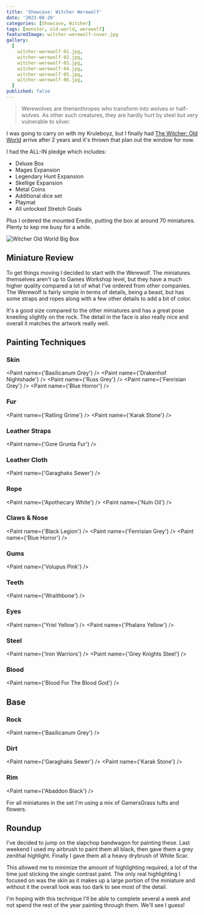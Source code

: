 ```yaml
---
title: 'Showcase: Witcher Werewolf'
date: '2023-08-20'
categories: [Showcase, Witcher]
tags: [monster, old-world, werewolf]
featuredImage: witcher-werewolf-cover.jpg
gallery:
  [
    witcher-werewolf-01.jpg,
    witcher-werewolf-02.jpg,
    witcher-werewolf-03.jpg,
    witcher-werewolf-04.jpg,
    witcher-werewolf-05.jpg,
    witcher-werewolf-06.jpg,
  ]
published: false
---
```



> Werewolves are therianthropes who transform into wolves or half-wolves. As other such creatures, they are hardly hurt
> by steel but very vulnerable to silver.

I was going to carry on with my Kruleboyz, but I finally had
[The Witcher: Old World](https://boardgamegeek.com/boardgame/331106/witcher-old-world) arrive after 2 years and it's
thrown that plan out the window for now.

I had the ALL-IN pledge which includes:

- Deluxe Box
- Mages Expansion
- Legendary Hunt Expansion
- Skellige Expansion
- Metal Coins
- Additional dice set
- Playmat
- All unlocked Stretch Goals

Plus I ordered the mounted Eredin, putting the box at around 70 miniatures. Plenty to kep me busy for a while.

![Witcher Old World Big Box](./witcher-kickstarter.jpeg)

## Miniature Review

To get things moving I decided to start with the Werewolf. The miniatures themselves aren't up to Games Workshop level,
but they have a much higher quality compared a lot of what I've ordered from other companies. The Werewolf is fairly
simple in terms of details, being a beast, but has some straps and ropes along with a few other details to add a bit
of color.

It's a good size compared to the other miniatures and has a great pose kneeling slightly on the rock. The detail in the
face is also really nice and overall it matches the artwork really well.

## Painting Techniques

### Skin

<Paint name={'Basilicanum Grey'} />
<Paint name={'Drakenhof Nightshade'} />
<Paint name={'Russ Grey'} />
<Paint name={'Fenrisian Grey'} />
<Paint name={'Blue Horror'} />

### Fur

<Paint name={'Ratling Grime'} />
<Paint name={'Karak Stone'} />

### Leather Straps

<Paint name={'Gore Grunta Fur'} />

### Leather Cloth

<Paint name={'Garaghaks Sewer'} />

### Rope

<Paint name={'Apothecary White'} />
<Paint name={'Nuln Oil'} />

### Claws & Nose

<Paint name={'Black Legion'} />
<Paint name={'Fenrisian Grey'} />
<Paint name={'Blue Horror'} />

### Gums

<Paint name={'Volupus Pink'} />

### Teeth

<Paint name={'Wraithbone'} />

### Eyes

<Paint name={'Yriel Yellow'} />
<Paint name={'Phalanx Yellow'} />

### Steel

<Paint name={'Iron Warriors'} />
<Paint name={'Grey Knights Steel'} />

### Blood

<Paint name={'Blood For The Blood God'} />

## Base

### Rock

<Paint name={'Basilicanum Grey'} />

### Dirt

<Paint name={'Garaghaks Sewer'} />
<Paint name={'Karak Stone'} />

### Rim

<Paint name={'Abaddon Black'} />

For all miniatures in the set I'm using a mix of GamersGrass tufts and flowers.

## Roundup

I've decided to jump on the slapchop bandwagon for painting these. Last weekend I used my airbrush to paint them all
black, then gave them a grey zenithal highlight. Finally I gave them all a heavy drybrush of White Scar.

This allowed me to minimize the amount of highlighting required, a lot of the time just sticking the single contrast
paint. The only real highlighting I focused on was the skin as it makes up a large portion of the miniature and without
it the overall look was too dark to see most of the detail.

I'm hoping with this technique I'll be able to complete several a week and not spend the rest of the year painting
through them. We'll see I guess!
